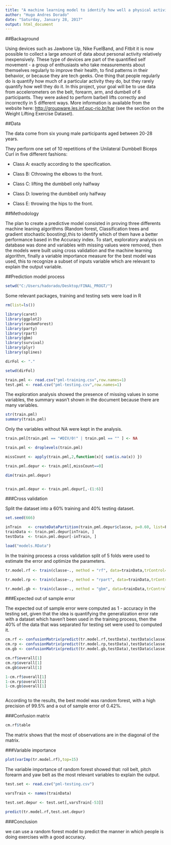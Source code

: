 ---
title: "A machine learning model to identify how well a physical activity is doing"
author: "Hugo Andres Dorado"
date: "Saturday, January 28, 2017"
output: html_document
---

##Backaground

Using devices such as Jawbone Up, Nike FuelBand, and Fitbit it is now possible to collect a large amount of data about personal activity relatively inexpensively. These type of devices are part of the quantified self movement - a group of enthusiasts who take measurements about themselves regularly to improve their health, to find patterns in their behavior, or because they are tech geeks. One thing that people regularly do is quantify how much of a particular activity they do, but they rarely quantify how well they do it. In this project, your goal will be to use data from accelerometers on the belt, forearm, arm, and dumbell of 6 participants. They were asked to perform barbell lifts correctly and incorrectly in 5 different ways. More information is available from the website here: <http://groupware.les.inf.puc-rio.br/har> (see the section on the Weight Lifting Exercise Dataset).

##Data

The data come from six young male participants aged between 20-28 years. 

They perform one set of 10 repetitions of the Unilateral Dumbbell Biceps Curl in five different fashions: 

- Class A: exactly according to the specification.

- Class B:  Cthrowing the elbows to the front.

- Class C: lifting the dumbbell only halfway 

- Class D: lowering the dumbbell only halfway 

- Class E:  throwing the hips to the front.

##Methodology 

The plan to create a predictive model consisted in proving three differents machine leaning algorithms (Random forest, Classification trees and gradient stochastic boosting),this to identify which of them have a better performance based in the Accuracy index. To start, exploratory analysis on database was done and variables with missing values were removed, then the models were built using cross validation and the machine learning algorithm, finally a variable importance measure for the best model was used, this to recognize a subset of inputs variable which are relevant to explain the output variable.


##Prediction model process

```{r eval=T, echo=FALSE}
setwd("C:/Users/hadorado/Desktop/FINAL_PROGT/")
```

Some relevant packages, training and testing sets were load in R

```{r eval=T, echo=T,warning=FALSE,message=FALSE}
rm(list=ls())

library(caret)
library(ggplot2)
library(randomForest)
library(party)
library(rpart)
library(gbm)
library(survival)
library(plyr)
library(splines)

dirFol <- "."

setwd(dirFol)

train.pml <- read.csv("pml-training.csv",row.names=1)
test.pml <- read.csv("pml-testing.csv",row.names=1)

```

The exploration analysis showed the presence of missing values in some variables, the summary wasn't shown in the document because there are many variables.

```{r eval=FALSE}
str(train.pml)
summary(train.pml)
```

Only the variables without NA were kept in the analysis.

```{r eval=T}
train.pml[train.pml == "#DIV/0!" | train.pml == "" ] <- NA

train.pml <- droplevels(train.pml)

missCount <- apply(train.pml,2,function(x){ sum(is.na(x)) })

train.pml.depur <- train.pml[,missCount==0]

dim(train.pml.depur)


train.pml.depur <- train.pml.depur[,-(1:6)]
```

###Cross validation

Split the dataset into a 60% training and 40% testing dataset.

```{r eval=T}
set.seed(666)

inTrain   <- createDataPartition(train.pml.depur$classe, p=0.60, list=F)
trainData <- train.pml.depur[inTrain, ]
testData  <- train.pml.depur[-inTrain, ]
```

```{r eval=T,echo=F}
load("models.RData")
```

In the training process a cross validation split of 5 folds were used to estimate the error and optimize the parameters.

```{r eval=FALSE}

tr.model.rf <- train(classe~., method = "rf", data=trainData,trControl=trainControl(method="cv", 5))

tr.model.rp <- train(classe~., method = "rpart", data=trainData,trControl=trainControl(method="cv", 5))

tr.model.gb <- train(classe~., method = "gbm", data=trainData,trControl=trainControl(method="cv", 5))

```
###Expected out of sample error

The expected out of sample error were computed as 1  - accuracy in the testing set, given that the idea is quantifying the generalization  error  rate with a dataset which haven't been used in the training process, then the 40% of the data that was separated for testing set were used to computed it. 

```{r eval=T}
cm.rf <- confusionMatrix(predict(tr.model.rf,testData),testData$classe)
cm.rp <- confusionMatrix(predict(tr.model.rp,testData),testData$classe)
cm.gb <- confusionMatrix(predict(tr.model.gb,testData),testData$classe)

cm.rf$overall[1]
cm.rp$overall[1]
cm.gb$overall[1]

1-cm.rf$overall[1]
1-cm.rp$overall[1]
1-cm.gb$overall[1]



```
According to the results, the best model was random forest, with a high precision of 99.5% and a out of sample error of 0.42%.

###Confusion matrix

```{r eval=T}
cm.rf$table
```
The matrix shows that the most of observations are in the diagonal of the matrix.

###Variable importance

```{r, echo=FALSE}
plot(varImp(tr.model.rf),top=15)
```
The variable importance of random forest  showed that: roll belt, pitch forearm and yaw belt as the most relevant variables to explain the output.


```{r eval=T}

test.set <- read.csv("pml-testing.csv")

varsTrain <- names(trainData)

test.set.depur <- test.set[,varsTrain[-53]]

predict(tr.model.rf,test.set.depur)
```
###Conclusion

we can use a random forest model to predict the manner in which people is doing  exercises with a good accuracy.



